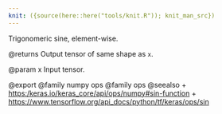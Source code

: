 ```yaml
---
knit: ({source(here::here("tools/knit.R")); knit_man_src})
---
```

Trigonomeric sine, element-wise.

@returns
    Output tensor of same shape as `x`.

@param x
Input tensor.

@export
@family numpy ops
@family ops
@seealso
+ <https:/keras.io/keras_core/api/ops/numpy#sin-function>
+ <https://www.tensorflow.org/api_docs/python/tf/keras/ops/sin>
